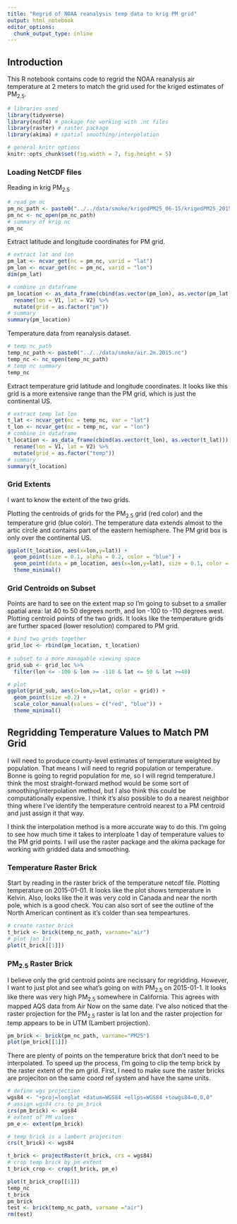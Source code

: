 ```yaml
---
title: "Regrid of NOAA reanalysis temp data to krig PM grid"
output: html_notebook
editor_options: 
  chunk_output_type: inline
---
```


## Introduction

This R notebook contains code to regrid the NOAA reanalysis air temperature at 2 meters to match the grid used for the kriged estimates of PM~2.5~.

```r
# libraries used
library(tidyverse) 
library(ncdf4) # package for working with .nc files
library(raster) # raster package
library(akima) # spatial smoothing/interpolation

# general knitr options
knitr::opts_chunk$set(fig.width = 7, fig.height = 5)
```

### Loading NetCDF files

Reading in krig PM~2.5~

```r
# read pm nc
pm_nc_path <- paste0("../../data/smoke/krigedPM25_06-15/krigedPM25_2015.nc")
pm_nc <- nc_open(pm_nc_path)
# summary of krig nc
pm_nc
```

Extract latitude and longitude coordinates for PM grid.

```r
# extract lat and lon
pm_lat <- ncvar_get(nc = pm_nc, varid = "lat")
pm_lon <- ncvar_get(nc = pm_nc, varid = "lon")
dim(pm_lat)

# combine in dataframe
pm_location <- as_data_frame(cbind(as.vector(pm_lon), as.vector(pm_lat))) %>% 
  rename(lon = V1, lat = V2) %>% 
  mutate(grid = as.factor("pm"))
# summary
summary(pm_location)
```

Temperature data from reanalysis dataset.

```r
# temp nc_path
temp_nc_path <- paste0("../../data/smoke/air.2m.2015.nc")
temp_nc <- nc_open(temp_nc_path)
# temp nc summary
temp_nc
```

Extract temperature grid latitude and longitude coordinates. It looks like this grid is a more extensive range than the PM grid, which is just the continental US.

```r
# extract temp lat lon
t_lat <- ncvar_get(nc = temp_nc, var = "lat")
t_lon <- ncvar_get(nc = temp_nc, var = "lon")
# combine in dataframe
t_location <- as_data_frame(cbind(as.vector(t_lon), as.vector(t_lat))) %>% 
  rename(lon = V1, lat = V2) %>% 
  mutate(grid = as.factor("temp"))
# summary 
summary(t_location)
```

### Grid Extents
I want to know the extent of the two grids.


Plotting the centroids of grids for the PM~2.5~ grid (red color) and the temperature grid (blue color). The temperature data extends almost to the artic circle and contains part of the eastern hemisphere. The PM grid box is only over the continental US.

```r
ggplot(t_location, aes(x=lon,y=lat)) +
  geom_point(size = 0.1, alpha = 0.2, color = "blue") +
  geom_point(data = pm_location, aes(x=lon,y=lat), size = 0.1, color = "red") +
  theme_minimal()
```

### Grid Centroids on Subset

Points are hard to see on the extent map so I'm going to subset to a smaller spatial area: lat 40 to 50 degrees north, and lon -100 to -110 degrees west. Plotting centroid points of the two grids. It looks like the temperature grids are further spaced (lower resolution) compared to PM grid.

```r
# bind two grids together
grid_loc <- rbind(pm_location, t_location)
       
# subset to a more managable viewing space
grid_sub <- grid_loc %>% 
  filter(lon <= -100 & lon >= -110 & lat <= 50 & lat >=40)

# plot
ggplot(grid_sub, aes(x=lon,y=lat, color = grid)) +
  geom_point(size =0.2) +
  scale_color_manual(values = c("red", "blue")) +
  theme_minimal()
```

## Regridding Temperature Values to Match PM Grid
I will need to produce county-level estimates of temperature weighted by population. That means I will need to regrid population or temperature. Bonne is going to regrid population for me, so I will regrid temperature.I think the most straight-forward method would be some sort of smoothing/interpolation method, but I also think this could be computationally expensive. I think it's also possible to do a nearest neighbor thing where I've identify the temperature centroid nearest to a PM centroid and just assign it that way. 

I think the interpolation method is a more accurate way to do this. I'm going to see how much time it takes to interploate 1 day of temperature values to the PM grid points. I will use the raster package and the akima package for working with gridded data and smoothing.

### Temperature Raster Brick
Start by reading in the raster brick of the temperature netcdf file. Plotting temperature on 2015-01-01. It looks like the plot shows temperature in Kelvin. Also, looks like the it was very cold in Canada and near the north pole, which is a good check.  You can also sort of see the outline of the North American continent as it's colder than sea tempeartures.

```r
# create raster brick
t_brick <- brick(temp_nc_path, varname="air")
# plot jan 1st
plot(t_brick[[1]])
```

### PM~2.5~ Raster Brick

I believe only the grid centroid points are necissary for regridding. However, I want to just plot and see what's going on with PM~2.5~ on 2015-01-1. It looks like there was very high PM~2.5~ somewhere in California. This agrees with mapped AQS data from Air Now on the same date. I've also noticed that the raster projection for the PM~2.5~ raster is lat lon and the raster projection for temp appears to be in UTM (Lambert projection).

```r
pm_brick <- brick(pm_nc_path, varname="PM25")
plot(pm_brick[[1]])
```

There are plenty of points on the temperature brick that don't need to be interpolated. To speed up the process, I'm going to clip the temp brick by the raster extent of the pm grid. First, I need to make sure the raster bricks are projeciton on the same coord ref system and have the same units.

```r
# define wgs projection
wgs84 <- "+proj=longlat +datum=WGS84 +ellps=WGS84 +towgs84=0,0,0"
# assign wgs84 crs to pm_brick
crs(pm_brick) <- wgs84
# extent of PM values
pm_e <- extent(pm_brick)

# temp brick is a lambert projeciton
crs(t_brick) <- wgs84

t_brick <- projectRaster(t_brick, crs = wgs84)
# crop temp brick by pm extent
t_brick_crop <- crop(t_brick, pm_e)

plot(t_brick_crop[[1]])
temp_nc
t_brick
pm_brick
test <- brick(temp_nc_path, varname ="air")
rm(test)
```





